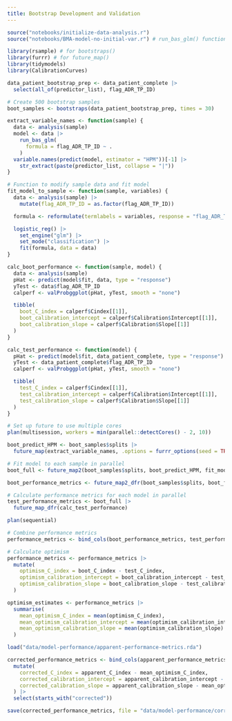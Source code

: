 ```yaml
---
title: Bootstrap Development and Validation
---
```


```r
source("notebooks/initialize-data-analysis.r")
source("notebooks/BMA-model-no-initial-var.r") # run_bas_glm() function
```

```r
library(rsample) # for bootstraps()
library(furrr) # for future_map()
library(tidymodels)
library(CalibrationCurves)

data_patient_bootstrap_prep <- data_patient_complete |>
  select(all_of(predictor_list), flag_ADR_TP_ID)

# Create 500 bootstrap samples
boot_samples <- bootstraps(data_patient_bootstrap_prep, times = 30)

extract_variable_names <- function(sample) {
  data <- analysis(sample)
  model <- data |>
    run_bas_glm(
      formula = flag_ADR_TP_ID ~ .
    )
  variable.names(predict(model, estimator = "HPM"))[-1] |>
    str_extract(paste(predictor_list, collapse = "|"))
}

# Function to modify sample data and fit model
fit_model_to_sample <- function(sample, variables) {
  data <- analysis(sample) |>
    mutate(flag_ADR_TP_ID = as.factor(flag_ADR_TP_ID))

  formula <- reformulate(termlabels = variables, response = "flag_ADR_TP_ID")

  logistic_reg() |>
    set_engine("glm") |>
    set_mode("classification") |>
    fit(formula, data = data)
}

calc_boot_performance <- function(sample, model) {
  data <- analysis(sample)
  pHat <- predict(model$fit, data, type = "response")
  yTest <- data$flag_ADR_TP_ID
  calperf <- valProbggplot(pHat, yTest, smooth = "none")

  tibble(
    boot_C_index = calperf$Cindex[[1]],
    boot_calibration_intercept = calperf$Calibration$Intercept[[1]],
    boot_calibration_slope = calperf$Calibration$Slope[[1]]
  )
}

calc_test_performance <- function(model) {
  pHat <- predict(model$fit, data_patient_complete, type = "response")
  yTest <- data_patient_complete$flag_ADR_TP_ID
  calperf <- valProbggplot(pHat, yTest, smooth = "none")

  tibble(
    test_C_index = calperf$Cindex[[1]],
    test_calibration_intercept = calperf$Calibration$Intercept[[1]],
    test_calibration_slope = calperf$Calibration$Slope[[1]]
  )
}

# Set up future to use multiple cores
plan(multisession, workers = min(parallel::detectCores() - 2, 10))

boot_predict_HPM <- boot_samples$splits |>
  future_map(extract_variable_names, .options = furrr_options(seed = TRUE))

# Fit model to each sample in parallel
boot_full <- future_map2(boot_samples$splits, boot_predict_HPM, fit_model_to_sample)

boot_performance_metrics <- future_map2_dfr(boot_samples$splits, boot_full, calc_boot_performance)

# Calculate performance metrics for each model in parallel
test_performance_metrics <- boot_full |>
  future_map_dfr(calc_test_performance)

plan(sequential)

# Combine performance metrics
performance_metrics <- bind_cols(boot_performance_metrics, test_performance_metrics)

# Calculate optimism
performance_metrics <- performance_metrics |>
  mutate(
    optimism_C_index = boot_C_index - test_C_index,
    optimism_calibration_intercept = boot_calibration_intercept - test_calibration_intercept,
    optimism_calibration_slope = boot_calibration_slope - test_calibration_slope
  )

optimism_estimates <- performance_metrics |>
  summarise(
    mean_optimism_C_index = mean(optimism_C_index),
    mean_optimism_calibration_intercept = mean(optimism_calibration_intercept),
    mean_optimism_calibration_slope = mean(optimism_calibration_slope)
  )
```

```r
load("data/model-performance/apparent-performance-metrics.rda")

corrected_performance_metrics <- bind_cols(apparent_performance_metrics, optimism_estimates) |>
  mutate(
    corrected_C_index = apparent_C_index - mean_optimism_C_index,
    corrected_calibration_intercept = apparent_calibration_intercept - mean_optimism_calibration_intercept,
    corrected_calibration_slope = apparent_calibration_slope - mean_optimism_calibration_slope
  ) |>
  select(starts_with("corrected"))
```

```r
save(corrected_performance_metrics, file = "data/model-performance/corrected-performance-metrics.rda")
```